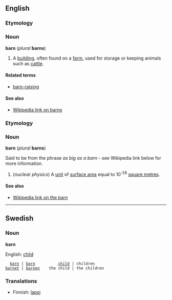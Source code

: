 ==English==
===Etymology===
<!--to be written-->

===Noun===
'''barn''' (''plural'' '''barns''')

#A [[building]], often found on a [[farm]], used for storage or keeping animals such as [[cattle]].

====Related terms====
*[[barn-raising]]

====See also====
*[[en:Barn_(building)|Wikipedia link on barns]]

===Etymology===
===Noun===
'''barn''' (''plural'' '''barns''')

Said to be from the phrase ''as big as a barn'' - see Wikipedia link below for more information.

#(''nuclear physics'') A [[unit]] of [[surface area]] equal to 10<sup>-28</sup> [[square metre]]s.

====See also====
*[[en:Barn_(unit)|Wikipedia link on the barn]]

----
==Swedish==
===Noun===
'''barn'''

English: [[child]]


   [[barn]] | [[barn]]          [[child]] | children
 [[barnet]] | [[barnen]]    the child | the children

===Translations===

*Finnish: [[lapsi]]